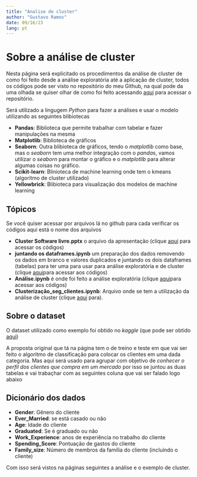 ```yaml
---
title: "Analise de cluster"
author: "Gustavo Ramos"
date: 09/16/23
lang: pt
---
```


# Sobre a análise de cluster

Nesta página será explicitado os procedimentos da análise de cluster de como foi feito desde a análise exploratória até a aplicação de cluster, todos os códigos pode ser visto no repositório do meu Github, na qual pode da uma olhada se quiser olhar de como foi feito acessando [aqui](https://github.com/gustavoramos82/Analise-de-cluster-software-livre) para acessar o repositório.

Será utilizado a lingugem *Python* para fazer a análises e usar o modelo utilizando as seguintes blibiotecas

- **Pandas**: Biblioteca que permite trabalhar com tabelar e fazer manipulações na mesma
- **Matplotlib**: Biblioteca de gráficos
- **Seaborn**: Outra blibioteca de gráficos, tendo o *matplotlib* como base, mas o *seaborn* tem uma melhor integração com o *pandas*, vamos utilizar o *seaborn* para montar o gráfico e o *matplotlib* para alterar algumas coisas no gráfico.
- **Scikit-learn**: Blinioteca de machine learning onde tem o kmeans (algoritmo de cluster utilizado)
- **Yellowbrick**: Blibioteca para visualização dos modelos de machine learning

## Tópicos

Se você quiser acessar por arquivos lá no github para cada verificar os códigos aqui está o nome dos arquivos

- **Cluster Software livre.pptx** o arquivo da apresentação (clique [aqui](https://github.com/gustavoramos82/Analise-de-cluster-software-livre/blob/main/Cluster%20Software%20livre.pptx) para acessar os códigos)
- **juntando os dataframes.ipynb** um preparação dos dados removendo os dados em branco e valores duplicados e juntando os dois dataframes (tabelas) para ter uma para usar para análise exploratória e de cluster (clique [aqui](https://github.com/gustavoramos82/Analise-de-cluster-software-livre/blob/main/juntando%20os%20dataframes.ipynb)para acessar aos códigos)
- **Análise.ipynb** é onde foi feito a análise exploratória (clique [aqui](https://github.com/gustavoramos82/Analise-de-cluster-software-livre/blob/main/An%C3%A1lise.ipynb)para acessar aos códigos)
- **Clusterização_seg_clientes.ipynb**: Arquivo onde se tem a utilização da análise de cluster (clique [aqui](https://github.com/gustavoramos82/Analise-de-cluster-software-livre/blob/main/Clusteriza%C3%A7%C3%A3o_seg_clientes.ipynb) para).

## Sobre o dataset

O dataset utilizado como exemplo foi obtido no *kaggle* (que pode ser obtido [aqui](https://www.kaggle.com/datasets/vetrirah/customer))

A proposta original que tá na página tem o de treino e teste em que vai ser feito o algoritmo de classificação para colocar os clientes em uma dada categoria.
Mas aqui será usado para agrupar com objetivo de *conhecer o perfil dos clientes que compra em um mercado* por isso se juntou as duas tabelas e vai trabaçhar com as seguintes coluna que vai ser falado logo abaixo

## Dicionário dos dados

- **Gender**: Gênero do cliente
- **Ever_Married**: se está casado ou não
- **Age**: Idade do cliente
- **Graduated**: Se é graduado ou não
- **Work_Experience**: anos de experiência no trabalho do cliente
- **Spending_Score**: Pontuação de gastos do cliente
- **Family_size**: Número de membros da família do cliente (incluindo o cliente)

Com isso será vistos na páginas seguintes a análise e o exemplo de cluster.